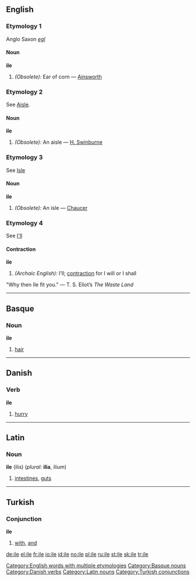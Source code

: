 {{see|île}}

==English==

===Etymology 1===
Anglo Saxon ''[[egl]]''

====Noun====
'''ile'''

#''(Obsolete):'' Ear of corn &mdash; [[Ainsworth]]

===Etymology 2===
See [[Aisle]].

====Noun====
'''ile'''

#''(Obsolete):'' An aisle &mdash; [[H. Swinburne]]

===Etymology 3===
See [[Isle]]

====Noun====
'''ile'''

#''(Obsolete):'' An isle &mdash; [[Chaucer]]

===Etymology 4===
See [[I'll]]

====Contraction====
'''ile'''

#''(Archaic English):'' I’ll; [[contraction]] for I will or I shall
"Why then Ile fit you." &mdash; T. S. Eliot’s <i>The Waste Land</i>

[[Category:English words with multiple etymologies]]


----

==Basque==
===Noun===
'''ile'''

# [[hair]]

[[Category:Basque nouns]]


----

==Danish==

===Verb===
'''ile'''

# [[hurry]]

[[Category:Danish verbs]]


----


==Latin==

===Noun===
'''ile''' (ilis) {{n}} (''plural:'' '''ilia''', ilium)

# [[intestines]], [[guts]]

[[Category:Latin nouns]]


----

==Turkish==

===Conjunction===
'''ile'''

# [[with]], [[and]]

[[Category:Turkish conjunctions]]

[[de:ile]]
[[el:ile]]
[[fr:ile]]
[[io:ile]]
[[id:ile]]
[[no:ile]]
[[pl:ile]]
[[ru:ile]]
[[st:ile]]
[[sk:ile]]
[[tr:ile]]